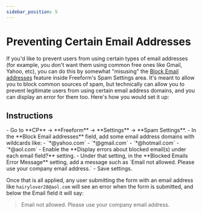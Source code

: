 ```yaml
---
sidebar_position: 5
---
```



# Preventing Certain Email Addresses

If you'd like to prevent users from using certain types of email addresses (for example, you don't want them using common free ones like Gmail, Yahoo, etc), you can do this by somewhat "misusing" the [Block Email addresses](../../../configuration/settings/#spam-protection) feature inside Freeform's Spam Settings area. It's meant to allow you to block common sources of spam, but technically can allow you to prevent legitimate users from using certain email address domains, and you can display an error for them too. Here's how you would set it up:

## Instructions

<VerticalStepWrapper>
<StepMarkdown stepTitle="Step 1">
- Go to **CP** → **Freeform** → **Settings** → **Spam Settings**.
- In the **Block Email addresses** field, add some email address domains with wildcards like:
  - `*@yahoo.com`
  - `*@gmail.com`
  - `*@hotmail.com`
  - `*@aol.com`

</StepMarkdown>
<StepMarkdown stepTitle="Step 2">
- Enable the **Display errors about blocked email(s) under each email field?** setting.
- Under that setting, in the **Blocked Emails Error Message** setting, add a message such as `Email not allowed. Please use your company email address.`
- Save settings.

</StepMarkdown>

</VerticalStepWrapper>

Once that is all applied, any user submitting the form with an email address like `hairylover28@aol.com` will see an error when the form is submitted, and below the Email field it will say:

> Email not allowed. Please use your company email address.
